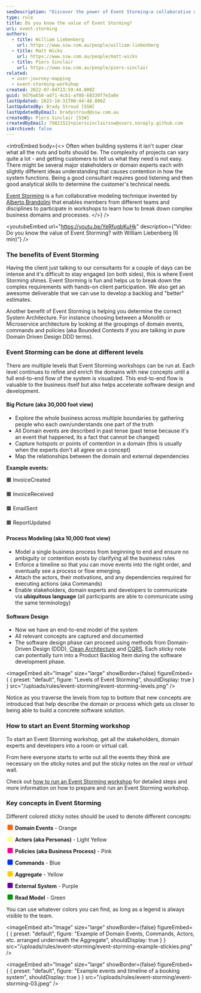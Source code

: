 ```yaml
---
seoDescription: "Discover the power of Event Storming—a collaborative workshop method for gathering domain events and building effective software systems."
type: rule
title: Do you know the value of Event Storming?
uri: event-storming
authors:
  - title: William Liebenberg
    url: https://www.ssw.com.au/people/william-liebenberg
  - title: Matt Wicks
    url: https://www.ssw.com.au/people/matt-wicks
  - title: Piers Sinclair
    url: https://www.ssw.com.au/people/piers-sinclair
related:
  - user-journey-mapping
  - event-storming-workshop
created: 2022-07-04T23:59:44.000Z
guid: 9d76ab58-ad71-4cb1-af08-68330f7e3a8e
lastUpdated: 2023-10-31T00:44:48.000Z
lastUpdatedBy: Brady Stroud [SSW]
lastUpdatedByEmail: bradystroud@ssw.com.au
createdBy: Piers Sinclair [SSW]
createdByEmail: 79821522+pierssinclairssw@users.noreply.github.com
isArchived: false
---
```


<introEmbed
  body={<>
Often when building systems it isn't super clear what all the nuts and bolts should be. The complexity of projects can vary quite a lot - and getting customers to tell us what they need is not easy. There might be several major stakeholders or domain experts each with slightly different ideas understanding that causes contention in how the system functions. Being a good consultant requires good listening and then good analytical skills to determine the customer's technical needs.

[Event Storming](https://www.eventstorming.com) is a fun collaborative modeling technique invented by [Alberto Brandolini](https://twitter.com/ziobrando) that enables members from different teams and disciplines to participate in workshops to learn how to break down complex business domains and processes.
  </>}
/>

<youtubeEmbed url="https://youtu.be/YeRfugbKuHk" description={"Video: Do you know the value of Event Storming? with William Liebenberg (6 min)"} />


### The benefits of Event Storming

Having the client just talking to our consultants for a couple of days can be intense and it's difficult to stay engaged (on both sides), this is where Event Storming shines. Event Storming is fun and helps us to break down the complex requirements with hands-on client participation. We also get an awesome deliverable that we can use to develop a backlog and "better" estimates.

Another benefit of Event Storming is helping you determine the correct System Architecture. For instance choosing between a Monolith or Microservice architecture by looking at the groupings of domain events, commands and policies (aka Bounded Contexts if you are talking in pure Domain Driven Design DDD terms).

### Event Storming can be done at different levels

There are multiple levels that Event Storming workshops can be run at. Each level continues to refine and enrich the domains with new concepts until a full end-to-end flow of the system is visualized. This end-to-end flow is valuable to the business itself but also helps accelerate software design and development.

#### Big Picture (aka 30,000 foot view)

* Explore the whole business across multiple boundaries by gathering people who each own/understands one part of the truth
* All Domain events are described in past tense (past tense because it's an event that happened, its a fact that cannot be changed)
* Capture hotspots or points of contention in a domain (this is usually when the experts don't all agree on a concept)
* Map the relationships between the domain and external dependencies

**Example events:**

🟧 InvoiceCreated

🟧 InvoiceReceived

🟧 EmailSent

🟧 ReportUpdated

#### Process Modeling (aka 10,000 foot view)

* Model a single business process from beginning to end and ensure no ambiguity or contention exists by clarifying all the business rules
* Enforce a timeline so that you can move events into the right order, and eventually see a process or flow emerging.
* Attach the actors, their motivations, and any dependencies required for executing actions (aka Commands)
* Enable stakeholders, domain experts and developers to communicate via **ubiquitous language** (all participants are able to communicate using the same terminology)

#### Software Design

* Now we have an end-to-end model of the system
* All relevant concepts are captured and documented
* The software design phase can proceed using methods from Domain-Driven Design (DDD), [Clean Architecture](/rules-to-better-clean-architecture) and [CQRS](/use-the-mediator-pattern-with-cqrs). Each sticky note can potentially turn into a Product Backlog Item during the software development phase.


<imageEmbed
  alt="Image"
  size="large"
  showBorder={false}
  figureEmbed={ {
    preset: "default",
    figure: "Levels of Event Storming",
    shouldDisplay: true
  } }
  src="/uploads/rules/event-storming/event-storming-levels.png"
/>


Notice as you traverse the levels from top to bottom that new concepts are introduced that help describe the domain or process which gets us closer to being able to build a concrete software solution.

### How to start an Event Storming workshop

To start an Event Storming workshop, get all the stakeholders, domain experts and developers into a room or virtual call.

From here everyone starts to write out all the events they think are necessary on the sticky notes and put the sticky notes on the *real* or *virtual* wall.

Check out [how to run an Event Storming workshop](/event-storming-workshop) for detailed steps and more information on how to prepare and run an Event Storming workshop.

### Key concepts in Event Storming

Different colored sticky notes should be used to denote different concepts:

<svg width="1.4em" height="1em" style="display: inline-block;"><rect width="1em" height="1em" rx="0.15em" ry="0.15em" x="0.2rem" y="0em" style="fill:rgb(255,102,0);"/></svg> **Domain Events** - Orange

<svg width="1.4em" height="1em" style="display: inline-block;"><rect width="1em" height="1em" rx="0.15em" ry="0.15em" x="0.2rem" y="0em" style="fill:rgb(255,255,153);"/></svg> **Actors (aka Personas)** - Light Yellow

<svg width="1.4em" height="1em" style="display: inline-block;"><rect width="1em" height="1em" rx="0.15em" ry="0.15em" x="0.2rem" y="0em" style="fill:rgb(255,0,148);"/></svg> **Policies (aka Business Process)** - Pink

<svg width="1.4em" height="1em" style="display: inline-block;"><rect width="1em" height="1em" rx="0.15em" ry="0.15em" x="0.2rem" y="0em" style="fill:rgb(0,51,255);"/></svg> **Commands** - Blue

<svg width="1.4em" height="1em" style="display: inline-block;"><rect width="1em" height="1em" rx="0.15em" ry="0.15em" x="0.2rem" y="0em" style="fill:rgb(255,204,0);"/></svg> **Aggregate** - Yellow

<svg width="1.4em" height="1em" style="display: inline-block;"><rect width="1em" height="1em" rx="0.15em" ry="0.15em" x="0.2rem" y="0em" style="fill:rgb(102,0,153);"/></svg> **External System** - Purple

<svg width="1.4em" height="1em" style="display: inline-block;"><rect width="1em" height="1em" rx="0.15em" ry="0.15em" x="0.2rem" y="0em" style="fill:rgb(0,153,0);"/></svg> **Read Model** - Green

You can use whatever colors you can find, as long as a legend is always visible to the team.


<imageEmbed
  alt="Image"
  size="large"
  showBorder={false}
  figureEmbed={ {
    preset: "default",
    figure: "Example of Domain Events, Commands, Actors, etc. arranged underneath the Aggregate",
    shouldDisplay: true
  } }
  src="/uploads/rules/event-storming/event-storming-example-stickies.png"
/>



<imageEmbed
  alt="Image"
  size="large"
  showBorder={false}
  figureEmbed={ {
    preset: "default",
    figure: "Example events and timeline of a booking system",
    shouldDisplay: true
  } }
  src="/uploads/rules/event-storming/event-storming-03.jpeg"
/>
